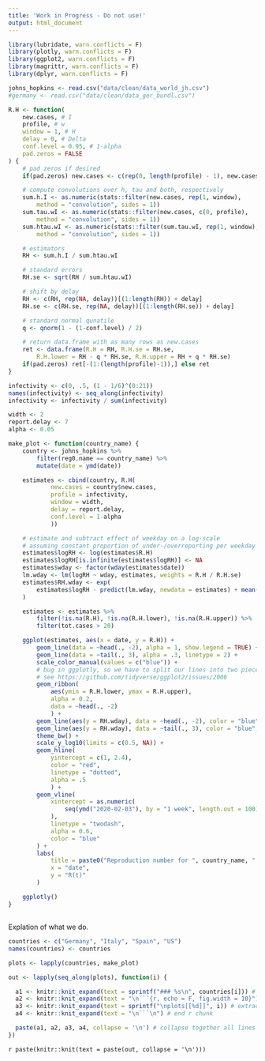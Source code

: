 ```yaml
---
title: 'Work in Progress - Do not use!'
output: html_document
---
```


```r
library(lubridate, warn.conflicts = F)
library(plotly, warn.conflicts = F)
library(ggplot2, warn.conflicts = F)
library(magrittr, warn.conflicts = F)
library(dplyr, warn.conflicts = F)
```

```r
johns_hopkins <- read.csv("data/clean/data_world_jh.csv")
#germany <- read.csv("data/clean/data_ger_bundl.csv")
```

```r

R.H <- function(
    new.cases, # I
    profile, # w
    window = 1, # H
    delay = 0, # Delta
    conf.level = 0.95, # 1-alpha
    pad.zeros = FALSE
) {
    # pad zeros if desired
    if(pad.zeros) new.cases <- c(rep(0, length(profile) - 1), new.cases)

    # compute convolutions over h, tau and both, respectively
    sum.h.I <- as.numeric(stats::filter(new.cases, rep(1, window),
        method = "convolution", sides = 1))
    sum.tau.wI <- as.numeric(stats::filter(new.cases, c(0, profile),
        method = "convolution", sides = 1))
    sum.htau.wI <- as.numeric(stats::filter(sum.tau.wI, rep(1, window),
        method = "convolution", sides = 1))

    # estimators
    RH <- sum.h.I / sum.htau.wI

    # standard errors
    RH.se <- sqrt(RH / sum.htau.wI)

    # shift by delay
    RH <- c(RH, rep(NA, delay))[(1:length(RH)) + delay]
    RH.se <- c(RH.se, rep(NA, delay))[(1:length(RH.se)) + delay]

    # standard normal qunatile
    q <- qnorm(1 - (1-conf.level) / 2)

    # return data.frame with as many rows as new.cases
    ret <- data.frame(R.H = RH, R.H.se = RH.se,
        R.H.lower = RH - q * RH.se, R.H.upper = RH + q * RH.se)
    if(pad.zeros) ret[-(1:(length(profile)-1)),] else ret
}

infectivity <- c(0, .5, (1 - 1/6)^(0:21))
names(infectivity) <- seq_along(infectivity)
infectivity <- infectivity / sum(infectivity)

width <- 2
report.delay <- 7
alpha <- 0.05

make_plot <- function(country_name) {
    country <- johns_hopkins %>%
        filter(reg0.name == country_name) %>%
        mutate(date = ymd(date))

    estimates <- cbind(country, R.H(
            new.cases = country$new.cases,
            profile = infectivity,
            window = width,
            delay = report.delay,
            conf.level = 1-alpha
            ))

    # estimate and subtract effect of weekday on a log-scale
    # assuming constant proportion of under-/overreporting per weekday
    estimates$logRH <- log(estimates$R.H)
    estimates$logRH[is.infinite(estimates$logRH)] <- NA
    estimates$wday <- factor(wday(estimates$date))
    lm.wday <- lm(logRH ~ wday, estimates, weights = R.H / R.H.se)
    estimates$RH.wday <- exp(
        estimates$logRH - predict(lm.wday, newdata = estimates) + mean(estimates$logRH, na.rm = TRUE)
    )

    estimates <- estimates %>%
        filter(!is.na(R.H), !is.na(R.H.lower), !is.na(R.H.upper)) %>%
        filter(tot.cases > 20)

    ggplot(estimates, aes(x = date, y = R.H)) +
        geom_line(data = ~head(., -2), alpha = 1, show.legend = TRUE) +
        geom_line(data = ~tail(., 3), alpha = .3, linetype = 2) +
        scale_color_manual(values = c("blue")) +
        # bug in ggplotly, so we have to split our lines into two pieces
        # see https://github.com/tidyverse/ggplot2/issues/2006
        geom_ribbon(
            aes(ymin = R.H.lower, ymax = R.H.upper), 
            alpha = 0.2,
            data = ~head(., -2)
            ) +
        geom_line(aes(y = RH.wday), data = ~head(., -2), color = "blue", size = 1.5) +
        geom_line(aes(y = RH.wday), data = ~tail(., 3), color = "blue", size = 1.5, alpha = .2) +
        theme_bw() +
        scale_y_log10(limits = c(0.5, NA)) +
        geom_hline(
            yintercept = c(1, 2.4),
            color = "red",
            linetype = "dotted",
            alpha = .5
            ) +
        geom_vline(
            xintercept = as.numeric(
                seq(ymd("2020-02-03"), by = "1 week", length.out = 100) - .5
            ),
            linetype = "twodash",
            alpha = 0.6,
            color = "blue"
        ) +
        labs(
            title = paste0("Reproduction number for ", country_name, " over time"),
            x = "date",
            y = "R(t)"
        )

    ggplotly()
}

```

## {.tabset .tabset-fade}

Explation of what we do.

<!--
See https://github.com/rstudio/flexdashboard/issues/80#issuecomment-247139450
on generating tabs in rmarkdown automatically
-->
```r

countries <- c("Germany", "Italy", "Spain", "US")
names(countries) <- countries

plots <- lapply(countries, make_plot)

out <- lapply(seq_along(plots), function(i) {

  a1 <- knitr::knit_expand(text = sprintf("### %s\n", countries[i])) # tab header, auto extracts names of `hcs`
  a2 <- knitr::knit_expand(text = "\n```{r, echo = F, fig.width = 10}") # start r chunk
  a3 <- knitr::knit_expand(text = sprintf("\nplots[[%d]]", i)) # extract graphs by "writing" out `hcs[[1]]`, `hcs[[2]]` etc. to be rendered later
  a4 <- knitr::knit_expand(text = "\n```\n") # end r chunk

  paste(a1, a2, a3, a4, collapse = '\n') # collapse together all lines with newline separator
})

```

`r paste(knitr::knit(text = paste(out, collapse = '\n')))`

##
